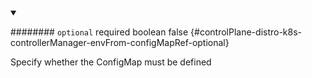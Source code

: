 
<details className="config-field" data-expandable="false" open>
<summary>

######## `optional` <span className="config-field-required" data-required="false">required</span> <span className="config-field-type">boolean</span> <span className="config-field-default">false</span> <span className="config-field-enum"></span> {#controlPlane-distro-k8s-controllerManager-envFrom-configMapRef-optional}

Specify whether the ConfigMap must be defined

</summary>



</details>
